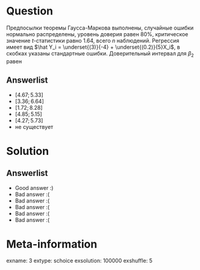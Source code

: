 Question
========
Предпосылки теоремы Гаусса-Маркова выполнены, случайные ошибки нормально распределены,
уровень доверия равен $80$\%, критическое значение $t$-статистики равно
$1.64$, всего $n$ наблюдений.
Регрессия имеет вид $\hat Y_i = \underset{(3)}{-4} + \underset{(0.2)}{5}X_i$,
в скобках указаны стандартные ошибки. Доверительный интервал для $\beta_2$ равен


Answerlist
----------
*  $[4.67; 5.33]$
*  $[3.36; 6.64]$
*  $[1.72; 8.28]$
*  $[4.85; 5.15]$
*  $[4.27; 5.73]$
*  не существует

Solution
========

Answerlist
----------
*  Good answer :)
*  Bad answer :(
*  Bad answer :(
*  Bad answer :(
*  Bad answer :(
*  Bad answer :(

Meta-information
================
exname: 3
extype: schoice
exsolution: 100000
exshuffle: 5
